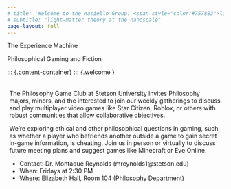 ```yaml
---
# title: 'Welcome to the Masiello Group: <span style="color:#757883">light-matter theory at the nanoscale</span>'
# subtitle: "light-matter theory at the nanoscale"
page-layout: full
---
```

<div class="gradient-text">

<div class="welcome-headline">
The Experience Machine<br>
</div>
<div class="welcome-subheadline">
Philosophical Gaming and Fiction
</div>
</div>

::::{.cmm-background}
::: {.content-container}
::: {.welcome }


::: grid
::: {.g-col-20 .g-col-lg-6 .welcome-text .sand-background style="padding: 5px;"}

The Philosophy Game Club at Stetson University invites Philosophy majors, minors, and the interested to join our weekly gatherings to discuss and play multiplayer video games like Star Citizen, Roblox, or others with robust communities that allow collaborative objectives.

We’re exploring ethical and other philosophical questions in gaming, such as whether a player who befriends another outside a game to gain secret in-game information, is cheating. Join us in person or virtually to discuss future meeting plans and suggest games like Minecraft or Eve Online.

* Contact: Dr. Montaque Reynolds (mreynolds1@stetson.edu)
* When: Fridays at 2:30 PM
* Where: Elizabeth Hall, Room 104 (Philosophy Department)

::: grid
::: {.g-col-8 .g-col-lg-6 .welcome-image}


:::
:::


:::
:::
::::

